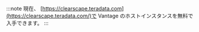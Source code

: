 :::note 現在、 [https://clearscape.teradata.com](https://clearscape.teradata.com/)で Vantage のホストインスタンスを無料で入手できます。
:::